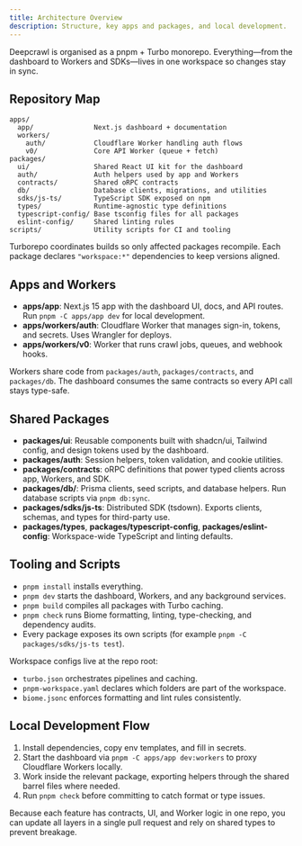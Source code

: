 ```yaml
---
title: Architecture Overview
description: Structure, key apps and packages, and local development.
---
```


Deepcrawl is organised as a pnpm + Turbo monorepo. Everything—from the
dashboard to Workers and SDKs—lives in one workspace so changes stay in sync.

## Repository Map

```text
apps/
  app/               Next.js dashboard + documentation
  workers/
    auth/            Cloudflare Worker handling auth flows
    v0/              Core API Worker (queue + fetch)
packages/
  ui/                Shared React UI kit for the dashboard
  auth/              Auth helpers used by app and Workers
  contracts/         Shared oRPC contracts
  db/                Database clients, migrations, and utilities
  sdks/js-ts/        TypeScript SDK exposed on npm
  types/             Runtime-agnostic type definitions
  typescript-config/ Base tsconfig files for all packages
  eslint-config/     Shared linting rules
scripts/             Utility scripts for CI and tooling
```

Turborepo coordinates builds so only affected packages recompile. Each package
declares `"workspace:*"` dependencies to keep versions aligned.

## Apps and Workers

- **apps/app**: Next.js 15 app with the dashboard UI, docs, and API routes. Run
  `pnpm -C apps/app dev` for local development.
- **apps/workers/auth**: Cloudflare Worker that manages sign-in, tokens, and
  secrets. Uses Wrangler for deploys.
- **apps/workers/v0**: Worker that runs crawl jobs, queues, and webhook hooks.

Workers share code from `packages/auth`, `packages/contracts`, and `packages/db`.
The dashboard consumes the same contracts so every API call stays type-safe.

## Shared Packages

- **packages/ui**: Reusable components built with shadcn/ui, Tailwind config, and design tokens used
  by the dashboard.
- **packages/auth**: Session helpers, token validation, and cookie utilities.
- **packages/contracts**: oRPC definitions that power typed clients across app,
  Workers, and SDK.
- **packages/db/**: Prisma clients, seed scripts, and database helpers. Run
  database scripts via `pnpm db:sync`.
- **packages/sdks/js-ts**: Distributed SDK (tsdown). Exports clients,
  schemas, and types for third-party use.
- **packages/types**, **packages/typescript-config**, **packages/eslint-config**:
  Workspace-wide TypeScript and linting defaults.

## Tooling and Scripts

- `pnpm install` installs everything.
- `pnpm dev` starts the dashboard, Workers, and any background services.
- `pnpm build` compiles all packages with Turbo caching.
- `pnpm check` runs Biome formatting, linting, type-checking, and dependency
  audits.
- Every package exposes its own scripts (for example `pnpm -C packages/sdks/js-ts test`).

Workspace configs live at the repo root:

- `turbo.json` orchestrates pipelines and caching.
- `pnpm-workspace.yaml` declares which folders are part of the workspace.
- `biome.jsonc` enforces formatting and lint rules consistently.

## Local Development Flow

1. Install dependencies, copy env templates, and fill in secrets.
2. Start the dashboard via `pnpm -C apps/app dev:workers` to proxy
   Cloudflare Workers locally.
3. Work inside the relevant package, exporting helpers through the shared barrel
   files where needed.
4. Run `pnpm check` before committing to catch format or type issues.

Because each feature has contracts, UI, and Worker logic in one repo, you can
update all layers in a single pull request and rely on shared types to prevent
breakage.
